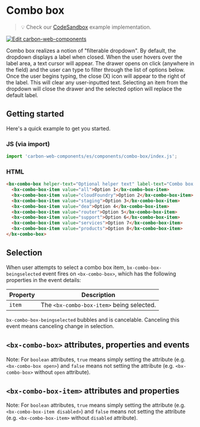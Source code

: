 
# Combo box

> 💡 Check our
> [CodeSandbox](https://codesandbox.io/s/github/carbon-design-system/carbon-web-components/tree/main/examples/codesandbox/basic/components/combo-box)
> example implementation.

[![Edit carbon-web-components](https://codesandbox.io/static/img/play-codesandbox.svg)](https://codesandbox.io/s/github/carbon-design-system/carbon-web-components/tree/main/examples/codesandbox/basic/components/combo-box)

Combo box realizes a notion of "filterable dropdown".
By default, the dropdown displays a label when closed. When the user hovers over the label area, a text cursor will appear.
The drawer opens on click (anywhere in the field) and the user can type to filter through the list of options below.
Once the user begins typing, the close (X) icon will appear to the right of the label.
This will clear any user-inputted text.
Selecting an item from the dropdown will close the drawer and the selected option will replace the default label.

## Getting started

Here's a quick example to get you started.

### JS (via import)

```javascript
import 'carbon-web-components/es/components/combo-box/index.js';
```

### HTML

```html
<bx-combo-box helper-text="Optional helper text" label-text="Combo box title" trigger-content="Filter...">
  <bx-combo-box-item value="all">Option 1</bx-combo-box-item>
  <bx-combo-box-item value="cloudFoundry">Option 2</bx-combo-box-item>
  <bx-combo-box-item value="staging">Option 3</bx-combo-box-item>
  <bx-combo-box-item value="dea">Option 4</bx-combo-box-item>
  <bx-combo-box-item value="router">Option 5</bx-combo-box-item>
  <bx-combo-box-item value="support">Option 6</bx-combo-box-item>
  <bx-combo-box-item value="services">Option 7</bx-combo-box-item>
  <bx-combo-box-item value="products">Option 8</bx-combo-box-item>
</bx-combo-box>
```

## Selection

When user attempts to select a combo box item, `bx-combo-box-beingselected` event fires on `<bx-combo-box>`, which has the following properties in the event details:

| Property | Description                               |
| -------- | ----------------------------------------- |
| `item`   | The `<bx-combo-box-item>` being selected. |

`bx-combo-box-beingselected` bubbles and is cancelable. Canceling this event means canceling change in selection.

## `<bx-combo-box>` attributes, properties and events

Note: For `boolean` attributes, `true` means simply setting the attribute (e.g. `<bx-combo-box open>`) and `false` means not setting the attribute (e.g. `<bx-combo-box>` without `open` attribute).

<Props of="bx-combo-box" />

## `<bx-combo-box-item>` attributes and properties

Note: For `boolean` attributes, `true` means simply setting the attribute (e.g. `<bx-combo-box-item disabled>`) and `false` means not setting the attribute (e.g. `<bx-combo-box-item>` without `disabled` attribute).

<Props of="bx-combo-box-item" />
